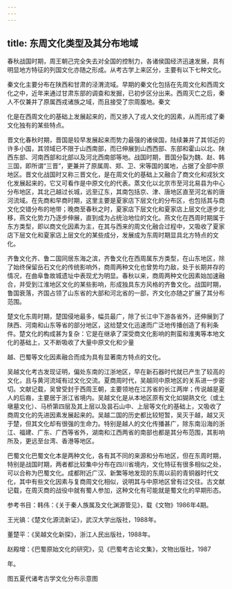 ```yaml
---
---
---
```

title: 东周文化类型及其分布地域
---



春秋战国时期，周王朝己完全失去对全国的控制力，各诸侯国经济迅速发展，具有明显地方特征的列国文化亦随之形成。从考古学上来区分，主要有以下七种文化。

秦文化主要分布在陕西和甘肃的泾渭流域。早期的秦文化包括在先周文化和西周文化之中，近年来通过甘肃东部的调查和发掘，已初步区分出来。西周灭亡之后，秦人不仅兼并了原属西戎诸族之域，而且接受了宗周腹地。秦文

化是在西周文化的基础上发展起来的，而又掺入了戎人文化的因素，从而形成了秦文化独有的某些特点。

晋文化春秋时期，晋国是较早发展起来而势力最强的诸侯国，陆续兼并了其邻近的许多小国，其领域已不限于山西南部，而已伸展到山西西部、东部和霍山以北、陕西东部、河南西部和北部以及河北西南部等地。战国时期，晋国分裂为魏、赵、韩三国，即所谓“三晋”，更兼并了原属周、郑、卫、宋等国的属地，占据了全部中原地区。晋文化战国时又称三晋文化，是在周文化的基础上又融合了商文化和戎狄文化发展起来的，它又可看作是中原文化的代表。蒸文化以北京市至河北易县为中心分布地区，其北己越过长城，远至辽东，其南包括京、津、唐地区直至河北省的唐河流域。在先商和早商时期，这里主要是夏家店下层文化的分布区，也包括其与商文化交错分布的地带；晚商至春秋之时，夏家店下层文化和夏家店上层文化逐步北移，燕文化势力乃逐步伸展，直到成为占统治地位的文化。燕文化在西周时期属于东方类型，即以商文化因素为主，在其与西来的周文化融合过程中，又吸收了夏家店下层文化和夏家店上层文化的某些成分，发展成为东周时期显具北方特点的文化。

齐鲁文化齐、鲁二国同居东海之滨，齐鲁文化在西周属东方类型，在山东地区，除了始终保留岳石文化的传统影响外，商周两种文化也曾势均力敌，处于长期并存的情况，在曲阜鲁故城遗址中表现尤为明显。春秋以来，商周两种文化因素始加速融合，并受到江淮地区文化的某些影响，形成独具东方风格的齐鲁文化。战国时期，鲁国衰落，齐国占领了山东省的大部和河北省的一部，齐文化亦随之扩展了其分布范围。

楚文化东周时期，楚国侵地最多，幅员最广，除了长江中下游各省外，还伸展到了陕西、河南和山东等省的部分地区，这给楚文化迅速而广泛地传播创造了有利条件。楚文化的构成甚为复杂：它是在继承了深受商文化影响的荆蛮和淮夷等本地文化的基础上，又不断吸收了大量中原文化和少量

越、巴蜀等文化因素融合而成为具有显著南方特点的文化。

吴越文化考古发现证明，偏处东南的江浙地区，早在新石器时代就已产生了较高的文化，且与黄河流域有过文化交流。夏商周时代，吴越同中原地区的关系进一步密切。文献记载，吴曾受封于西周王朝，主要领地在江苏省的长江两岸；传说越是夏人的后裔，主要居于浙江省境内。吴越文化是从本地区原有文化如猢熟文化（或土墩墓文化）、马桥第四层及其上层以及昙石山中、上层等文化的基础上，又吸收了商周文化的先进因素发展起来的。吴越二国的历史都比较短暂，吴灭于越，越又灭于楚，但其文化却有很强的生命力。特别是越人的文化传播甚广，除东南沿海的浙江、福建、广东、广西等省外，湖南和江西两省的南部也都是其分布范围，其影响所及，更远至台湾、香港等地区。

巴蜀文化巴蜀文化本是两种文化，各有其不同的来源和分布地区，但在东周时期，特别是战国时期，两者都比较集中分布在四川省境内，文化特征有很多相似之处，可以合称为巴蜀文化。成都附近广汉、新繁等地发现的东周以前的青铜器时代文化，其中有些文化因素与复商周文化相似，说明其与中原地区曾有过交往。古文献记载，在周灭商的战役中就有蜀人参加，这种文化有可能就是蜀文化的早期形态。

参考书目：韩伟：《关于秦人族属及文化渊源管见》，载《文物》1986年4期。

王光镐：《楚文化源流新证》，武汉大学出版社，1988年。

董楚平：《吴越文化新探》，浙江人民出版社，1988年。

赵殿增：《巴蜀原始文化的研究》，见《巴蜀考古论文集》，文物出版社，1987

年。

图五夏代诸考古学文化分布示意图